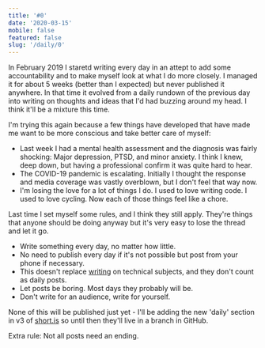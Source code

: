 ```yaml
---
title: '#0'
date: '2020-03-15'
mobile: false
featured: false
slug: '/daily/0'
---
```


In February 2019 I staretd writing every day in an attept to add some accountability and to make myself look at what I do more closely. I managed it for about 5 weeks (better than I expected) but never published it anywhere. In that time it evolved from a daily rundown of the previous day into writing on thoughts and ideas that I'd had buzzing around my head. I think it'll be a mixture this time.

I'm trying this again because a few things have developed that have made me want to be more conscious and take better care of myself:

- Last week I had a mental health assessment and the diagnosis was fairly shocking: Major depression, PTSD, and minor anxiety. I think I knew, deep down, but having a professional confirm it was quite hard to hear.
- The COVID-19 pandemic is escalating. Initially I thought the response and media coverage was vastly overblown, but I don't feel that way now.
- I'm losing the love for a lot of things I do. I used to love writing code. I used to love cycling. Now each of those things feel like a chore.

Last time I set myself some rules, and I think they still apply. They're things that anyone should be doing anyway but it's very easy to lose the thread and let it go.

- Write something every day, no matter how little.
- No need to publish every day if it's not possible but post from your phone if necessary.
- This doesn't replace [writing](/writing) on technical subjects, and they don't count as daily posts.
- Let posts be boring. Most days they probably will be.
- Don't write for an audience, write for yourself.

None of this will be published just yet - I'll be adding the new 'daily' section in v3 of [short.is](/) so until then they'll live in a branch in GitHub.

Extra rule: Not all posts need an ending.
